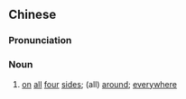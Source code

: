 {{also|四下里}}
==Chinese==
{{zh-forms|s=四下里|type=21}}

===Pronunciation===
{{zh-pron
|m=sìxià lǐ
|cat=n
}}

===Noun===
{{zh-noun}}

# {{lb|zh|literary}} [[on]] [[all]] [[four]] [[sides]]; (all) [[around]]; [[everywhere]]